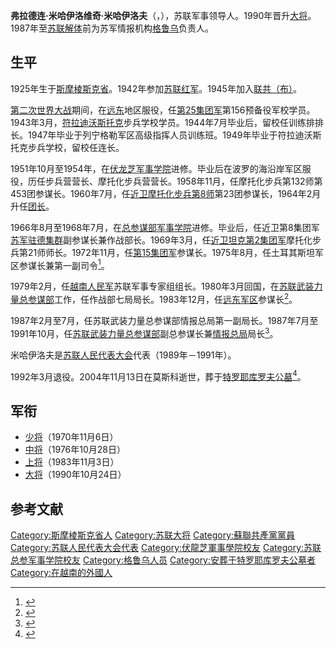{{Infobox military person
|name          = 弗拉德连·米哈伊洛夫
|image         = 
|birth_date    = 1925年1月24日
|birth_place   = [[苏联|苏联]][[斯摩棱斯克省|斯摩棱斯克省]]
|death_date    = {{Dda|2004|11|13|1925|1|24}}
|death_place   = [[俄罗斯联邦|俄罗斯联邦]][[莫斯科|莫斯科]]
|placeofburial =[[特罗耶库罗夫公墓|特罗耶库罗夫公墓]]
|allegiance    ={{USSR}}
|branch        =[[蘇聯陸軍|陸軍]]
|serviceyears  =1942年－1992年
|rank          =[[大将_(苏联)|大将]]
|commands      =[[格鲁乌|格鲁乌]]
|battles       =
|awards        ={{{!}} style="background: transparent"
{{!}}{{列宁勋章}}{{!!}}{{十月革命勋章}}{{!!}}{{红旗勋章}}{{!!}}{{二级在苏联武装力量中为祖国服务勋章}}
{{!}}-
{{!}}{{三级在苏联武装力量中为祖国服务勋章}}{{!!}}{{战功奖章}}{{!!}}{{纪念列宁诞辰一百周年奖章}}{{!!}}{{卫国战争战胜德国奖章}}
{{!}}-
{{!!}}{{卫国战争胜利二十周年奖章}}{{!!}}{{卫国战争胜利三十周年奖章}}{{!!}}{{卫国战争胜利四十周年奖章}}{{!!}}{{卫国战争胜利五十周年奖章}}
{{!}}-
{{!!}}{{俄罗斯海军三百周年奖章}}{{!!}}{{莫斯科建城八百五十周年奖章}}{{!!}}{{战胜日本奖章}}{{!!}}{{苏联武装力量老兵奖章}}
{{!}}-
{{!}}{{巩固战斗友谊奖章 (苏联)}}{{!!}}{{苏维埃陆军海军三十周年奖章}}{{!!}}{{苏联武装力量四十周年奖章}}{{!!}}{{苏联武装力量五十周年奖章}}
{{!}}-
{{!}}{{苏联武装力量六十周年奖章}}{{!!}}{{苏联武装力量七十周年奖章}}{{!!}}{{圆满服役奖章|type=1}}{{!!}}{{圆满服役奖章|type=2}}
{{!}}-
{{!}}{{圆满服役奖章|type=3}}
{{!}}}
}}

'''弗拉德连·米哈伊洛维奇·米哈伊洛夫'''（{{lang-ru|Владлен Михайлович Михайлов}}，{{bd|1925年|1月24日|2004年|11月13日|catIdx=Mikhailov}}），苏联军事领导人。1990年晋升[[大将_(苏联)|大将]]。1987年至[[苏联解体|苏联解体]]前为苏军情报机构[[格鲁乌|格鲁乌]]负责人。

==生平==
1925年生于[[斯摩棱斯克省|斯摩棱斯克省]]。1942年参加[[苏联红军|苏联红军]]。1945年加入[[苏联共产党|联共（布）]]。

[[第二次世界大战|第二次世界大战]]期间，在[[远东|远东]]地区服役，任[[第25集团军|第25集团军]]第156预备役军校学员。1943年3月，[[符拉迪沃斯托克|符拉迪沃斯托克]]步兵学校学员。1944年7月毕业后，留校任训练排排长。1947年毕业于列宁格勒军区高级指挥人员训练班。1949年毕业于符拉迪沃斯托克步兵学校，留校任连长。

1951年10月至1954年，在[[伏龙芝军事学院|伏龙芝军事学院]]进修。毕业后在波罗的海沿岸军区服役，历任步兵营营长、摩托化步兵营营长。1958年11月，任摩托化步兵第132师第453团参谋长。1960年7月，任[[苏军316师|近卫摩托化步兵第8师]]第23团参谋长，1964年2月升任[[团长|团长]]。

1966年8月至1968年7月，在[[苏联总参谋部军事学院|总参谋部军事学院]]进修。毕业后，任近卫第8集团军[[苏军驻德集群|苏军驻德集群]]副参谋长兼作战部长。1969年3月，任[[近卫坦克第2集团军|近卫坦克第2集团军]]摩托化步兵第21师师长。1972年11月，任[[第15集团军_(苏联)|第15集团军]]参谋长。1975年8月，任土耳其斯坦军区参谋长兼第一副司令<ref>{{cite web |title=Михайлов Владлен Михайлович |url=http://shieldandsword.mozohin.ru/personnel/mihaylov_v_m.htm |publisher=Валентин Мзареулов |language=ru |date=2020-07-06 |accessdate=2020-07-06 |archive-date=2020-07-06 |archive-url=https://web.archive.org/web/20200706114316/http://shieldandsword.mozohin.ru/personnel/mihaylov_v_m.htm |dead-url=no }}</ref>。

1979年2月，任[[越南人民军|越南人民军]]苏联军事专家组组长。1980年3月回国，在[[苏联武装力量总参谋部|苏联武装力量总参谋部]]工作，任作战部七局局长。1983年12月，任[[远东军区|远东军区]]参谋长<ref>{{cite book |author1=Вячеслав Лурье |title=ГРУ: дела и люди |date=2002 |publisher=ОЛМА Медиа Групп |isbn=9785765414996 |page=116 |url=https://books.google.com/books?id=ntdwNtWguWEC&pg=PA116&lpg=PA116& |language=ru |access-date=2020-07-06 |archive-date=2020-07-10 |archive-url=https://web.archive.org/web/20200710180219/https://books.google.com/books?id=ntdwNtWguWEC&pg=PA116&lpg=PA116& |dead-url=no }}</ref>。

1987年2月至7月，任苏联武装力量总参谋部情报总局第一副局长。1987年7月至1991年10月，任[[苏联武装力量总参谋部|苏联武装力量总参谋部]]副总参谋长兼[[格鲁乌|情报总局]]局长<ref>{{cite book |title=Из СМЕРШа в ГРУ. «Император спецслужб» |date=2019 |isbn=9785457255784 |page=5 |url=https://books.google.com/books?id=9fhsqz-rO3oC&pg=PT5& |language=ru |access-date=2020-07-06 |archive-date=2020-07-16 |archive-url=https://web.archive.org/web/20200716091016/https://books.google.com/books?id=9fhsqz-rO3oC&pg=PT5& |dead-url=no }}</ref>。

米哈伊洛夫是[[苏联人民代表大会|苏联人民代表大会]]代表（1989年－1991年）。

1992年3月退役。2004年11月13日在莫斯科逝世，葬于[[特罗耶库罗夫公墓|特罗耶库罗夫公墓]]<ref>{{cite web |title=米哈伊洛夫之墓 |url=http://www.moscow-tombs.ru/2004/mihaylov_vm.htm |publisher=莫斯科墓葬 |accessdate=2020-07-06 |archive-date=2020-02-09 |archive-url=https://web.archive.org/web/20200209065751/http://moscow-tombs.ru/2004/mihaylov_vm.htm |dead-url=no }}</ref>。
==军衔==
*[[少将|少将]]（1970年11月6日）
*[[中将|中将]]（1976年10月28日）
*[[上将|上将]]（1983年11月3日）
*[[大将_(苏联)|大将]]（1990年10月24日）
==参考文献==
{{reflist}}
{{s-start}}
{{s-mil}}
{{succession box
|title=[[格鲁乌|苏联武装力量总参谋部情报总局]]局长
|before=[[彼得·伊万诺维奇·伊瓦舒京|彼得·伊瓦舒京]]
|after=[[叶夫根尼·列昂尼多维奇·季莫欣|叶夫根尼·季莫欣]]
|years=1987年7月14日－1991年10月5日|
}}
{{s-end}}
{{蘇聯大將}}
{{DEFAULTSORT:Mikhailov, Vladlen}}
[[Category:斯摩棱斯克省人|Category:斯摩棱斯克省人]]
[[Category:苏联大将|Category:苏联大将]]
[[Category:蘇聯共產黨黨員|Category:蘇聯共產黨黨員]]
[[Category:苏联人民代表大会代表|Category:苏联人民代表大会代表]]
[[Category:伏龍芝軍事學院校友|Category:伏龍芝軍事學院校友]]
[[Category:苏联总参军事学院校友|Category:苏联总参军事学院校友]]
[[Category:格鲁乌人员|Category:格鲁乌人员]]
[[Category:安葬于特罗耶库罗夫公墓者|Category:安葬于特罗耶库罗夫公墓者]]
[[Category:在越南的外國人|Category:在越南的外國人]]